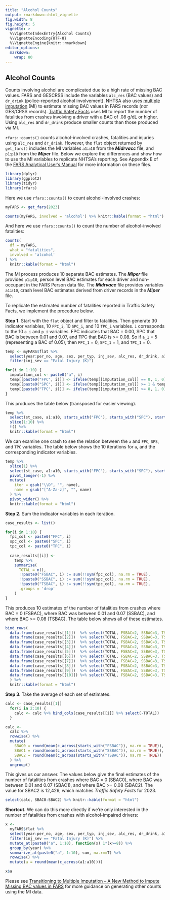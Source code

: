 ---
title: "Alcohol Counts"
output: rmarkdown::html_vignette
fig.width: 8
fig.height: 5
vignette: >
  %\VignetteIndexEntry{Alcohol Counts}
  %\VignetteEncoding{UTF-8}
  %\VignetteEngine{knitr::rmarkdown}
editor_options: 
  markdown: 
    wrap: 80
---

## Alcohol Counts

Counts involving alcohol are complicated due to a high rate of missing BAC
values. FARS and GESCRSS include the variables `alc_res` (BAC values) and
`dr_drink` (police-reported alcohol involvement). NHTSA also uses [multiple
imputation](https://crashstats.nhtsa.dot.gov/Api/Public/ViewPublication/809403)
(MI) to estimate missing BAC values in FARS records (*not* GES/CRSS records).
[Traffic Safety
Facts](https://crashstats.nhtsa.dot.gov/Api/Public/ViewPublication/813713) uses
MI to report the number of fatalities from crashes involving a driver with a BAC
of .08 g/dL or higher. Using `alc_res` and `dr_drink` produce smaller counts
than those produced via MI.

`rfars::counts()` counts alcohol-involved crashes, fatalities and injuries using
`alc_res` and `dr_drink`. However, the `flat` object returned by `get_fars()`
includes the MI variables `a1`:`a10` from the ***Midrvacc*** file, and
`p1`:`p10` from the ***Miper*** file. Below we explore the differences and show
how to use the MI variables to replicate NHTSA's reporting. See Appendix E of
the [FARS Analytical User's
Manual](https://crashstats.nhtsa.dot.gov/Api/Public/ViewPublication/813706) for
more information on these files.

```{r, message=F}
library(dplyr)
library(ggplot2)
library(tidyr)
library(rfars)
```

Here we use `rfars::counts()` to count alcohol-involved crashes:

```{r, results='asis'}
myFARS <- get_fars(2023)

counts(myFARS, involved = 'alcohol') %>% knitr::kable(format = "html")
```

And here we use `rfars::counts()` to count the number of alcohol-involved
fatalities:

```{r, results='asis'}
counts(
  df = myFARS, 
  what = "fatalities",
  involved = 'alcohol'
) %>%
  knitr::kable(format = "html")
```

The MI process produces 10 separate BAC estimates. The ***Miper*** file provides
`p1`:`p10`, person level BAC estimates for each driver and non-occupant in the
FARS Person data file. The ***Midrvacc*** file provides variables `a1`:`a10`,
crash level BAC estimates derived from driver records in the ***Miper*** file.

To replicate the estimated number of fatalities reported in Traffic Safety
Facts, we implement the procedure below.

**Step 1.** Start with the `flat` object and filter to fatalities. Then generate
30 indicator variables, 10 `FPC_i`, 10 `SPC_i`, and 10 `TPC_i` variables. `i`
corresponds to the 10 `a_i` and `p_i` variables. FPC indicates that BAC = 0.00,
SPC that BAC is between 0.01 and 0.07, and TPC that BAC is \>= 0.08. So if `a_1`
= 5 (representing a BAC of 0.05), then `FPC_1` = 0, `SPC_1` = 1, and `TPC_1` =
0.

```{r}
temp <- myFARS$flat %>% 
  select(year:per_no, age, sex, per_typ, inj_sev, alc_res, dr_drink, a1:a10) %>%
  filter(inj_sev == "Fatal Injury (K)")

for(i in 1:10) {
  imputation_col <- paste0("a", i)
  temp[[paste0("FPC", i)]] <- ifelse(temp[[imputation_col]] == 0, 1, 0)  # BAC = 0.00
  temp[[paste0("SPC", i)]] <- ifelse(temp[[imputation_col]] >= 1 & temp[[imputation_col]] <= 7, 1, 0)  # BAC = 0.01-0.07
  temp[[paste0("TPC", i)]] <- ifelse(temp[[imputation_col]] >= 8, 1, 0)  # BAC = 0.08+
}
```

This produces the table below (transposed for easier viewing).

```{r, results='asis'}
temp %>% 
  select(st_case, a1:a10, starts_with("FPC"), starts_with("SPC"), starts_with("TPC")) %>% 
  slice(1:10) %>% 
  t() %>%
  knitr::kable(format = "html")
```

We can examine one crash to see the relation between the `a` and `FPC`, `SPS`,
and `TPC` variables. The table below shows the 10 iterations for `a`, and the
corresponding indicator variables.

```{r, results='asis'}
temp %>% 
  slice(1) %>% 
  select(st_case, a1:a10, starts_with("FPC"), starts_with("SPC"), starts_with("TPC")) %>%
  pivot_longer(-1) %>%
  mutate(
    iter = gsub("\\D", "", name),
    name = gsub("[^A-Za-z]", "", name)
  ) %>%
  pivot_wider() %>%
  knitr::kable(format = "html")
```

**Step 2.** Sum the indicator variables in each iteration.

```{r}
case_results <- list()

for(i in 1:10) {
  fpc_col <- paste0("FPC", i)
  spc_col <- paste0("SPC", i)
  tpc_col <- paste0("TPC", i)
  
  case_results[[i]] <-
    temp %>%
    summarise(
      TOTAL = n(),
      !!paste0("FSBAC", i) := sum(!!sym(fpc_col), na.rm = TRUE),
      !!paste0("SSBAC", i) := sum(!!sym(spc_col), na.rm = TRUE),
      !!paste0("TSBAC", i) := sum(!!sym(tpc_col), na.rm = TRUE),
      .groups = 'drop'
    )
}
```

This produces 10 estimates of the number of fatalities from crashes where BAC =
0 (FSBAC), where BAC was between 0.01 and 0.07 (SSBAC), and where BAC \>= 0.08
(TSBAC). The table below shows all of these estimates.

```{r, results='asis'}
bind_rows(
  data.frame(case_results[[1]])  %>% select(TOTAL, FSBAC=2, SSBAC=3, TSBAC=4) %>% mutate(iter=1),
  data.frame(case_results[[2]])  %>% select(TOTAL, FSBAC=2, SSBAC=3, TSBAC=4) %>% mutate(iter=2),
  data.frame(case_results[[3]])  %>% select(TOTAL, FSBAC=2, SSBAC=3, TSBAC=4) %>% mutate(iter=3),
  data.frame(case_results[[4]])  %>% select(TOTAL, FSBAC=2, SSBAC=3, TSBAC=4) %>% mutate(iter=4),
  data.frame(case_results[[5]])  %>% select(TOTAL, FSBAC=2, SSBAC=3, TSBAC=4) %>% mutate(iter=5),
  data.frame(case_results[[6]])  %>% select(TOTAL, FSBAC=2, SSBAC=3, TSBAC=4) %>% mutate(iter=6),
  data.frame(case_results[[7]])  %>% select(TOTAL, FSBAC=2, SSBAC=3, TSBAC=4) %>% mutate(iter=7),
  data.frame(case_results[[8]])  %>% select(TOTAL, FSBAC=2, SSBAC=3, TSBAC=4) %>% mutate(iter=8),
  data.frame(case_results[[9]])  %>% select(TOTAL, FSBAC=2, SSBAC=3, TSBAC=4) %>% mutate(iter=9),
  data.frame(case_results[[10]]) %>% select(TOTAL, FSBAC=2, SSBAC=3, TSBAC=4) %>% mutate(iter=10)
  ) %>%
  knitr::kable(format = "html")
```

**Step 3.** Take the average of each set of estimates.

```{r}
calc <- case_results[[1]]
  for(i in 2:10) {
    calc <- calc %>% bind_cols(case_results[[i]] %>% select(-TOTAL))
  }

calc <-
  calc %>%
  rowwise() %>%
  mutate(
    SBAC0 = round(mean(c_across(starts_with("FSBAC")), na.rm = TRUE)), # BAC 0.00
    SBAC1 = round(mean(c_across(starts_with("SSBAC")), na.rm = TRUE)), # BAC 0.01-0.07
    SBAC2 = round(mean(c_across(starts_with("TSBAC")), na.rm = TRUE))  # BAC 0.08+
  ) %>%
  ungroup()
```

This gives us our answer. The values below give the final estimates of the
number of fatalities from crashes where BAC = 0 (SBAC0), where BAC was between
0.01 and 0.07 (SBAC1), and where BAC \>= 0.08 (SBAC2). The value for SBAC2 is
12,429, which matches *Traffic Safety Facts* for 2023.

```{r, results='asis'}
select(calc, SBAC0:SBAC2) %>% knitr::kable(format = "html")
```

**Shortcut.** We can do this more directly if we're only interested in the
number of fatalities from crashes with alcohol-impaired drivers:

```{r}
x <-
  myFARS$flat %>% 
  select(year:per_no, age, sex, per_typ, inj_sev, alc_res, dr_drink, a1:a10) %>%
  filter(inj_sev == "Fatal Injury (K)") %>%
  mutate_at(paste0("a", 1:10), function(x) 1*(x>=8)) %>%
  group_by(year) %>%
  summarize_at(paste0("a", 1:10), sum, na.rm=T) %>%
  rowwise() %>%
  mutate(a = round(mean(c_across(a1:a10)))) 

x$a
```

Please see [Transitioning to Multiple Imputation – A New Method to Impute
Missing BAC values in
FARS](https://crashstats.nhtsa.dot.gov/Api/Public/ViewPublication/809403) for
more guidance on generating other counts using the MI data.
